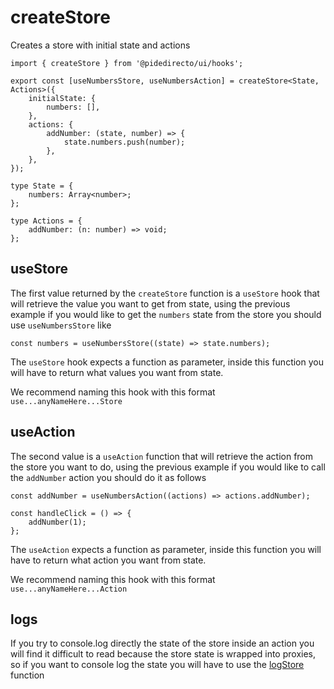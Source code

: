 
<Meta title='hooks/createStore' />

# createStore

Creates a store with initial state and actions

```tsx
import { createStore } from '@pidedirecto/ui/hooks';

export const [useNumbersStore, useNumbersAction] = createStore<State, Actions>({
    initialState: {
        numbers: [],
    },
    actions: {
        addNumber: (state, number) => {
            state.numbers.push(number);
        },
    },
});

type State = {
    numbers: Array<number>;
};

type Actions = {
    addNumber: (n: number) => void;
};
```

## useStore

The first value returned by the `createStore` function is a `useStore` hook that will retrieve the value you want to get from state,
using the previous example if you would like to get the `numbers` state from the store you should use `useNumbersStore` like

```tsx
const numbers = useNumbersStore((state) => state.numbers);
```

The `useStore` hook expects a function as parameter, inside this function you will have to return what values you want from state.

We recommend naming this hook with this format `use...anyNameHere...Store`

## useAction

The second value is a `useAction` function that will retrieve the action from the store you want to do,
using the previous example if you would like to call the `addNumber` action you should do it as follows

```tsx
const addNumber = useNumbersAction((actions) => actions.addNumber);

const handleClick = () => {
    addNumber(1);
};
```

The `useAction` expects a function as parameter, inside this function you will have to return what action you want from state.

We recommend naming this hook with this format `use...anyNameHere...Action`

## logs

If you try to console.log directly the state of the store inside an action you will find it difficult to read because the store state is wrapped into proxies,
so if you want to console log the state you will have to use the [logStore](https://ui.pidedirecto.mx/?path=/docs/utils-logstore--docs) function
